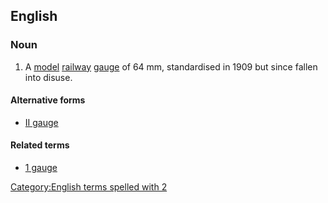 ==English==

===Noun===
{{wikipedia}}
{{en-noun|head=[[2]] [[gauge]]|-}}
# A [[model]] [[railway]] [[gauge]] of 64 mm, standardised in 1909 but since fallen into disuse.

====Alternative forms====
* [[II gauge]]

====Related terms====
* [[1 gauge]]
[[Category:English terms spelled with 2]]